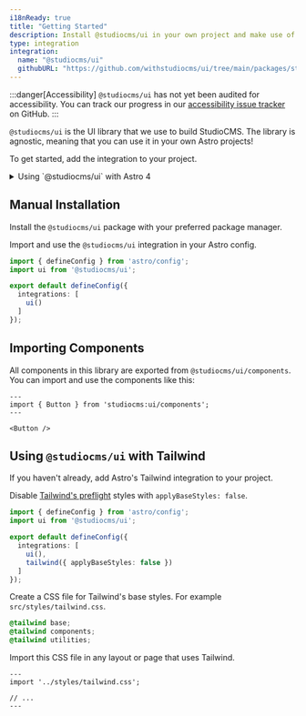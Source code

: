 ```yaml
---
i18nReady: true
title: "Getting Started"
description: Install @studiocms/ui in your own project and make use of our components!
type: integration
integration:
  name: "@studiocms/ui"
  githubURL: "https://github.com/withstudiocms/ui/tree/main/packages/studiocms_ui"
---
```



:::danger[Accessibility]
`@studiocms/ui` has not yet been audited for accessibility. You can track our progress in our [accessibility issue tracker](https://github.com/withstudiocms/ui/issues/19) on GitHub.
:::

`@studiocms/ui` is the UI library that we use to build StudioCMS. The library is agnostic, meaning that you can use it
in your own Astro projects! 

To get started, add the integration to your project.

<PackageManagers type="exec" pkg="astro add @studiocms/ui" />

<details>
<summary>Using `@studiocms/ui` with Astro 4</summary>

StudioCMS UI can be used in Astro 5 without any additional configuration. As for Astro v4, `@studiocms/ui` requires version `v4.5.0` or higher, with the 
`experimental.directRenderScript` flag turned on.
</details>

## Manual Installation

Install the `@studiocms/ui` package with your preferred package manager.

<PackageManagers type="add" pkg="@studiocms/ui" />

Import and use the `@studiocms/ui` integration in your Astro config.

```ts showLinenumbers title="astro.config.mjs" {2,6}
import { defineConfig } from 'astro/config';
import ui from '@studiocms/ui';

export default defineConfig({
  integrations: [
    ui()
  ]
});
```

## Importing Components

All components in this library are exported from `@studiocms/ui/components`. You can import and use the components like this:

```astro showLinenumbers title="ButtonExample.astro"
---
import { Button } from 'studiocms:ui/components';
---

<Button />
```

## Using `@studiocms/ui` with Tailwind

If you haven't already, add Astro's Tailwind integration to your project.

<PackageManagers type="exec" pkg="astro add tailwind" />

Disable [Tailwind's preflight](https://tailwindcss.com/docs/preflight) styles with `applyBaseStyles: false`.

```ts showLinenumbers title="astro.config.mjs" "applyBaseStyles: false"
import { defineConfig } from 'astro/config';
import ui from '@studiocms/ui';

export default defineConfig({
  integrations: [
    ui(),
    tailwind({ applyBaseStyles: false })
  ]
});
```

Create a CSS file for Tailwind's base styles. For example `src/styles/tailwind.css`.

```css showLinenumbers title="src/styles/tailwind.css"
@tailwind base;
@tailwind components;
@tailwind utilities;
```

Import this CSS file in any layout or page that uses Tailwind.

```astro showLinenumbers title="src/layouts/Base.astro"
---
import '../styles/tailwind.css';

// ...
---
```
